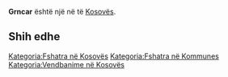 {{Fshat në 
 | Emri                = Grncar
 | EmriAlt                = 
 | NAME_SHORT_FORM=      
 | NAME_GENERIC=      
 | NAME_SORT_NAME_RO=      GRNCAR
 | FULL_NAME_RO = Grncar
 | FULL_NAME_ND_RO=Grncar
 | SORT_NAME_RG=GRNCAR
 | FULL_NAME_RG=Grncar
 | FULL_NAME_ND_RG=Grncar
 | SRP_NAME_SHORT_FORM=      
 | SRP_NAME_GENERIC=      
 | SRP_NAME_SORT_NAME_RO=      
 | SRP_FULL_NAME_RO = 
 | SRP_FULL_NAME_ND_RO=
 | SRP_SORT_NAME_RG=
 | SRP_FULL_NAME_RG=
 | SRP_FULL_NAME_ND_RG=
 | Emri (Rasa dhanore) = 
 | Figura              = 
 | Shteti              = Kosovo
 | Komuna              = 
 | Kodi postar         = 
 | Sipërfaqja          = 

 | Popullsia           = 

 | Regj. i popullsisë  = 
 | Dend. e popullsisë  = 
 | Faqja zyrtare       = 
 <!--- Koordinatat ----> 
 | Gjerësia            = 42.327222
 | Gjatësia            = 21.416389
 | Lartësia            = 
}}
'''Grncar''' është një [[]] në [[]] të [[Kosovës]].

<!-- == Gjeografia == -->
<!-- == Historia == -->
<!-- == Demografia == -->
== Shih edhe ==
{{Komuna }}
{{Kosovo-Administrata-Cung}}

[[Kategoria:Fshatra në Kosovës]]
[[Kategoria:Fshatra në Kommunes ]]
[[Kategoria:Vendbanime në Kosovës]]